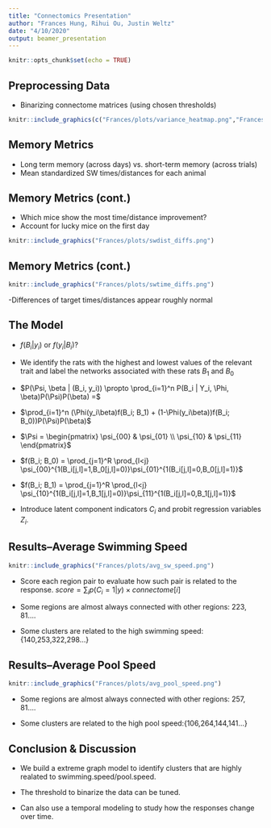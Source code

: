 ```yaml
---
title: "Connectomics Presentation"
author: "Frances Hung, Rihui Ou, Justin Weltz"
date: "4/10/2020"
output: beamer_presentation
---
```


```r
knitr::opts_chunk$set(echo = TRUE)
```

## Preprocessing Data

- Binarizing connectome matrices (using chosen thresholds)
```r
knitr::include_graphics(c("Frances/plots/variance_heatmap.png","Frances/plots/var_heatmap_bin.png"))
```


## Memory Metrics
- Long term memory (across days) vs. short-term memory (across trials)
\pause
- Mean standardized SW times/distances for each animal



## Memory Metrics (cont.)
- Which mice show the most time/distance improvement?
- Account for lucky mice on the first day
\pause

```r
knitr::include_graphics("Frances/plots/swdist_diffs.png")
```

## Memory Metrics (cont.)

```r
knitr::include_graphics("Frances/plots/swtime_diffs.png")
```

-Differences of target times/distances appear roughly normal 

## The Model 

- $f(B_i | y_i)$ or $f(y_i | B_i)$?
\pause
- We identify the rats with the highest and lowest values of the relevant trait and label the networks associated with these rats $B_1$ and $B_0$
\pause
- $P(\Psi, \beta | (B_i, y_i)) \propto \prod_{i=1}^n P(B_i | Y_i, \Phi, \beta)P(\Psi)P(\beta) =$

- $\prod_{i=1}^n  (\Phi(y_i\beta)f(B_i; B_1) + (1-\Phi(y_i\beta))f(B_i; B_0))P(\Psi)P(\beta)$
\pause
- $\Psi = \begin{pmatrix} \psi_{00} & \psi_{01} \\ 
\psi_{10} & \psi_{11} \end{pmatrix}$
\pause
- $f(B_i; B_0) = \prod_{j=1}^R \prod_{l<j}        \psi_{00}^{1(B_i[j,l]=1,B_0[j,l]=0)}\psi_{01}^{1(B_i[j,l]=0,B_0[j,l]=1)}$

- $f(B_i; B_1) = \prod_{j=1}^R \prod_{l<j} \psi_{10}^{1(B_i[j,l]=1,B_1[j,l]=0)}\psi_{11}^{1(B_i[j,l]=0,B_1[j,l]=1)}$
\pause
- Introduce latent component indicators $C_i$ and probit regression variables $Z_i$. 

## Results--Average Swimming Speed
```r
knitr::include_graphics("Frances/plots/avg_sw_speed.png")
```

- Score each region pair to evaluate how such pair is related to the response. $score=\sum_i p(C_i=1|y)\times connectome[i]$

- Some regions are almost always connected with other regions: 223, 81....

- Some clusters are related to the high swimming speed:{140,253,322,298...}

## Results--Average Pool Speed
```r
knitr::include_graphics("Frances/plots/avg_pool_speed.png")
```

- Some regions are almost always connected with other regions: 257, 81....

- Some clusters are related to the high pool speed:{106,264,144,141...}

## Conclusion & Discussion

- We build a extreme graph model to identify clusters that are highly realated to swimming.speed/pool.speed.

- The threshold to binarize the data can be tuned.

- Can also use a temporal modeling to study how the responses change over time.